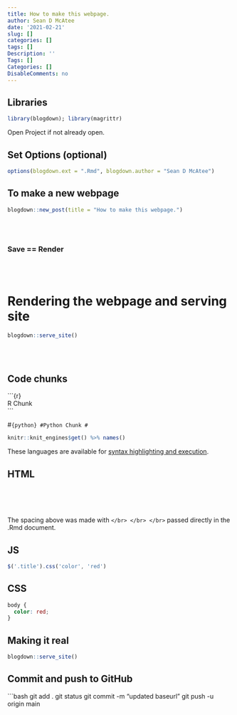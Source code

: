 ---
title: How to make this webpage.
author: Sean D McAtee
date: '2021-02-21'
slug: []
categories: []
tags: []
Description: ''
Tags: []
Categories: []
DisableComments: no
---

## Libraries
```{r}
library(blogdown); library(magrittr)
```

Open Project if not already open.

## Set Options (optional)
```{r eval=FALSE}
options(blogdown.ext = ".Rmd", blogdown.author = "Sean D McAtee")
```


## To make a new webpage
```{r eval=FALSE}
blogdown::new_post(title = "How to make this webpage.")
```

</br> </br>

### Save == Render

</br> </br>

# Rendering the webpage and serving site
```{r eval=FALSE}
blogdown::serve_site()
```

</br></br>


## Code chunks

\```{r}  
R Chunk  
\```  

#```{python}
#Python Chunk
#```

```{r}
knitr::knit_engines$get() %>% names()
```

These languages are available for [syntax highlighting and execution](https://bookdown.org/yihui/rmarkdown/language-engines.html).

## HTML

</br> </br> </br>

The spacing above was made with `</br> </br> </br>` passed directly in the .Rmd document.

## JS

```{js, eval=FALSE, echo=TRUE}
$('.title').css('color', 'red')
```

## CSS

```{css, eval=FALSE, echo=TRUE}
body {
  color: red;
}
```


## Making it real
```{r eval=FALSE}
blogdown::serve_site()
```

## Commit and push to GitHub

```{bash eval=FALSE, echo=TRUE}
git add .
git status
git commit -m "updated baseurl"
git push -u origin main
